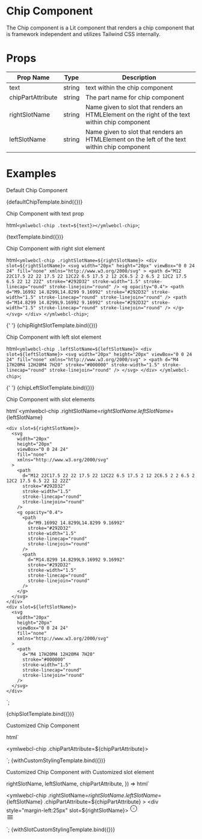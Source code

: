 
<Meta title="Components/Chip" />

# Chip Component

The Chip component is a Lit component that renders a chip component that is framework independent and utilizes Tailwind CSS internally.

# Props

| Prop Name         | Type   | Description                                                                                   |
| ----------------- | ------ | --------------------------------------------------------------------------------------------- |
| text              | string | text within the chip component                                                                |
| chipPartAttribute | string | The part name for chip component                                                              |
| rightSlotName     | string | Name given to slot that renders an HTMLElement on the right of the text within chip component |
| leftSlotName      | string | Name given to slot that renders an HTMLElement on the left of the text within chip component  |

# Examples

Default Chip Component


<Canvas>
  <Story name="default chip">{defaultChipTemplate.bind({})}</Story>
</Canvas>

Chip Component with text prop

  html`<ymlwebcl-chip .text=${text}></ymlwebcl-chip>`;

<Canvas>
  <Story name="text prop" args={withTextProp}>
    {textTemplate.bind({})}
  </Story>
</Canvas>

Chip Component with right slot element

  html`<ymlwebcl-chip .rightSlotName=${rightSlotName}>
    <div slot=${rightSlotName}>
      <svg
        width="20px"
        height="20px"
        viewBox="0 0 24 24"
        fill="none"
        xmlns="http://www.w3.org/2000/svg"
      >
        <path
          d="M12 22C17.5 22 22 17.5 22 12C22 6.5 17.5 2 12 2C6.5 2 2 6.5 2 12C2 17.5 6.5 22 12 22Z"
          stroke="#292D32"
          stroke-width="1.5"
          stroke-linecap="round"
          stroke-linejoin="round"
        />
        <g opacity="0.4">
          <path
            d="M9.16992 14.8299L14.8299 9.16992"
            stroke="#292D32"
            stroke-width="1.5"
            stroke-linecap="round"
            stroke-linejoin="round"
          />
          <path
            d="M14.8299 14.8299L9.16992 9.16992"
            stroke="#292D32"
            stroke-width="1.5"
            stroke-linecap="round"
            stroke-linejoin="round"
          />
        </g>
      </svg>
    </div>
  </ymlwebcl-chip>`;

{' '}
<Canvas>
  <Story name="chip with right slot" args={withSlot}>
    {chipRightSlotTemplate.bind({})}
  </Story>
</Canvas>

Chip Component with left slot element

  html`<ymlwebcl-chip .leftSlotName=${leftSlotName}>
    <div slot=${leftSlotName}>
      <svg
        width="20px"
        height="20px"
        viewBox="0 0 24 24"
        fill="none"
        xmlns="http://www.w3.org/2000/svg"
      >
        <path
          d="M4 17H20M4 12H20M4 7H20"
          stroke="#000000"
          stroke-width="1.5"
          stroke-linecap="round"
          stroke-linejoin="round"
        />
      </svg>
    </div>
  </ymlwebcl-chip>`;

{' '}
<Canvas>
  <Story name="chip with left slot" args={withSlot}>
    {chipLeftSlotTemplate.bind({})}
  </Story>
</Canvas>

Chip Component with slot elements

  html`<ymlwebcl-chip
    .rightSlotName=${rightSlotName}
    .leftSlotName=${leftSlotName}
  >
    <div slot=${rightSlotName}>
      <svg
        width="20px"
        height="20px"
        viewBox="0 0 24 24"
        fill="none"
        xmlns="http://www.w3.org/2000/svg"
      >
        <path
          d="M12 22C17.5 22 22 17.5 22 12C22 6.5 17.5 2 12 2C6.5 2 2 6.5 2 12C2 17.5 6.5 22 12 22Z"
          stroke="#292D32"
          stroke-width="1.5"
          stroke-linecap="round"
          stroke-linejoin="round"
        />
        <g opacity="0.4">
          <path
            d="M9.16992 14.8299L14.8299 9.16992"
            stroke="#292D32"
            stroke-width="1.5"
            stroke-linecap="round"
            stroke-linejoin="round"
          />
          <path
            d="M14.8299 14.8299L9.16992 9.16992"
            stroke="#292D32"
            stroke-width="1.5"
            stroke-linecap="round"
            stroke-linejoin="round"
          />
        </g>
      </svg>
    </div>
    <div slot=${leftSlotName}>
      <svg
        width="20px"
        height="20px"
        viewBox="0 0 24 24"
        fill="none"
        xmlns="http://www.w3.org/2000/svg"
      >
        <path
          d="M4 17H20M4 12H20M4 7H20"
          stroke="#000000"
          stroke-width="1.5"
          stroke-linecap="round"
          stroke-linejoin="round"
        />
      </svg>
    </div>
  </ymlwebcl-chip>`;

<Canvas>
  <Story name="chip with slot" args={withSlot}>
    {chipSlotTemplate.bind({})}
  </Story>
</Canvas>

Customized Chip Component

  html` <div class="parent-container">
    <ymlwebcl-chip .chipPartAttribute=${chipPartAttribute}> </ymlwebcl-chip>
  </div>`;

<Canvas>
  <Story name="with custom styling" args={withSlot}>
    {withCustomStylingTemplate.bind({})}
  </Story>
</Canvas>

Customized Chip Component with Customized slot element

  rightSlotName,
  leftSlotName,
  chipPartAttribute,
}) =>
  html` <div class="parent-container">
    <ymlwebcl-chip
      .rightSlotName=${rightSlotName}
      .leftSlotName=${leftSlotName}
      .chipPartAttribute=${chipPartAttribute}
    >
      <div style="margin-left:25px" slot=${rightSlotName}>
        <svg
          width="20px"
          height="20px"
          viewBox="0 0 24 24"
          fill="none"
          xmlns="http://www.w3.org/2000/svg"
        >
          <path
            d="M12 22C17.5 22 22 17.5 22 12C22 6.5 17.5 2 12 2C6.5 2 2 6.5 2 12C2 17.5 6.5 22 12 22Z"
            stroke="#292D32"
            stroke-width="1.5"
            stroke-linecap="round"
            stroke-linejoin="round"
          />
          <g opacity="0.4">
            <path
              d="M9.16992 14.8299L14.8299 9.16992"
              stroke="#292D32"
              stroke-width="1.5"
              stroke-linecap="round"
              stroke-linejoin="round"
            />
            <path
              d="M14.8299 14.8299L9.16992 9.16992"
              stroke="#292D32"
              stroke-width="1.5"
              stroke-linecap="round"
              stroke-linejoin="round"
            />
          </g>
        </svg>
      </div>
      <div style="margin-right:25px" slot=${leftSlotName}>
        <svg
          width="20px"
          height="20px"
          viewBox="0 0 24 24"
          fill="none"
          xmlns="http://www.w3.org/2000/svg"
        >
          <path
            d="M4 17H20M4 12H20M4 7H20"
            stroke="#000000"
            stroke-width="1.5"
            stroke-linecap="round"
            stroke-linejoin="round"
          />
        </svg>
      </div>
    </ymlwebcl-chip>
  </div>`;

<Canvas>
  <Story name="custom styling with slot" args={withSlot}>
    {withSlotCustomStylingTemplate.bind({})}
  </Story>
</Canvas>
